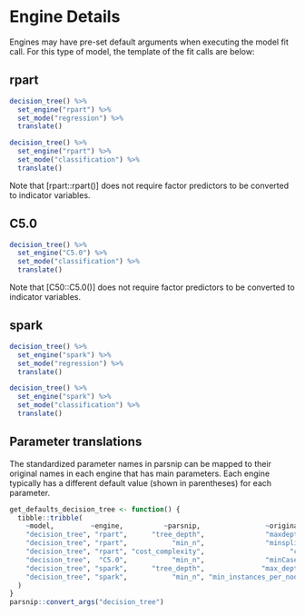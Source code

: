 # Engine Details

Engines may have pre-set default arguments when executing the model fit call. For this type of model, the template of the fit calls are below:

## rpart

```r
decision_tree() %>% 
  set_engine("rpart") %>% 
  set_mode("regression") %>% 
  translate()
```

```r
decision_tree() %>% 
  set_engine("rpart") %>% 
  set_mode("classification") %>% 
  translate()
```

Note that [rpart::rpart()] does not require factor predictors to be converted 
to indicator variables. 

## C5.0

```r
decision_tree() %>% 
  set_engine("C5.0") %>% 
  set_mode("classification") %>% 
  translate()
```

Note that [C50::C5.0()] does not require factor predictors to be converted 
to indicator variables. 

## spark

```r
decision_tree() %>% 
  set_engine("spark") %>% 
  set_mode("regression") %>% 
  translate()
```

```r
decision_tree() %>% 
  set_engine("spark") %>% 
  set_mode("classification") %>% 
  translate()
```


## Parameter translations

The standardized parameter names in parsnip can be mapped to their original names in each engine that has main parameters. Each engine typically has a different default value (shown in parentheses) for each parameter.

```r
get_defaults_decision_tree <- function() {
  tibble::tribble(
    ~model,         ~engine,          ~parsnip,                ~original,  ~default,
    "decision_tree", "rpart",      "tree_depth",               "maxdepth", get_arg("rpart", "rpart.control", "maxdepth"),
    "decision_tree", "rpart",           "min_n",               "minsplit", get_arg("rpart", "rpart.control", "minsplit"),
    "decision_tree", "rpart", "cost_complexity",                     "cp", get_arg("rpart", "rpart.control", "cp"),
    "decision_tree",  "C5.0",           "min_n",               "minCases", get_arg("C50", "C5.0Control", "minCases"),
    "decision_tree", "spark",      "tree_depth",              "max_depth", get_arg("sparklyr", "ml_decision_tree", "max_depth"),
    "decision_tree", "spark",           "min_n", "min_instances_per_node", get_arg("sparklyr", "ml_decision_tree", "min_instances_per_node"),
  )
}
parsnip::convert_args("decision_tree")
```

